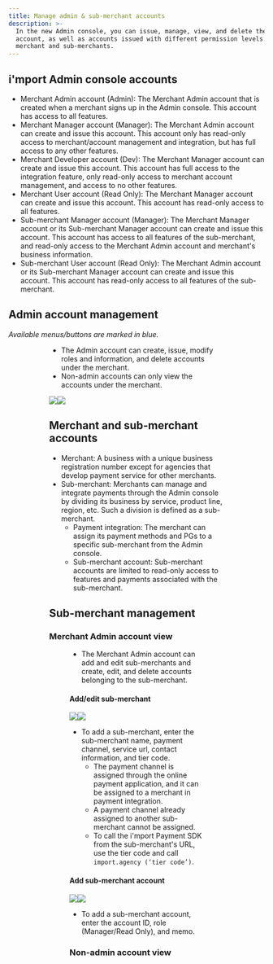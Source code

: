 ```yaml
---
title: Manage admin & sub-merchant accounts
description: >-
  In the new Admin console, you can issue, manage, view, and delete the Admin
  account, as well as accounts issued with different permission levels under the
  merchant and sub-merchants.
---
```



## i'mport Admin console accounts

- Merchant Admin account (Admin): The Merchant Admin account that is created when a merchant signs up in the Admin console. This account has access to all features.
- Merchant Manager account (Manager): The Merchant Admin account can create and issue this account. This account only has read-only access to merchant/account management and integration, but has full access to any other features.
- Merchant Developer account (Dev): The Merchant Manager account can create and issue this account. This account has full access to the integration feature, only read-only access to merchant account management, and access to no other features.
- Merchant User account (Read Only): The Merchant Manager account can create and issue this account. This account has read-only access to all features.
- Sub-merchant Manager account (Manager): The Merchant Manager account or its Sub-merchant Manager account can create and issue this account. This account has access to all features of the sub-merchant, and read-only access to the Merchant Admin account and merchant's business information.
- Sub-merchant User account (Read Only): The Merchant Admin account or its Sub-merchant Manager account can create and issue this account. This account has read-only access to all features of the sub-merchant.

## Admin account management

_Available menus/buttons are marked in blue._

<Figure src="/gitbook-assets/en/image (32).png" caption="Admin account view" />

<Figure src="/gitbook-assets/en/image (39).png" caption="Non-admin account view" />

- The Admin account can create, issue, modify roles and information, and delete accounts under the merchant.
- Non-admin accounts can only view the accounts under the merchant.

![](/gitbook-assets/en/image.png)![](</gitbook-assets/en/image (252).png>)

## Merchant and sub-merchant accounts

- Merchant: A business with a unique business registration number except for agencies that develop payment service for other merchants.
- Sub-merchant: Merchants can manage and integrate payments through the Admin console by dividing its business by service, product line, region, etc. Such a division is defined as a sub-merchant.
  - Payment integration: The merchant can assign its payment methods and PGs to a specific sub-merchant from the Admin console.
  - Sub-merchant account: Sub-merchant accounts are limited to read-only access to features and payments associated with the sub-merchant.

## Sub-merchant management

### Merchant Admin account view

<Figure src="/gitbook-assets/en/image (62).png" caption="Merchant Admin account view" />

- The Merchant Admin account can add and edit sub-merchants and create, edit, and delete accounts belonging to the sub-merchant.

#### Add/edit sub-merchant

![](</gitbook-assets/en/image (120).png>)![](</gitbook-assets/en/image (155).png>)

- To add a sub-merchant, enter the sub-merchant name, payment channel, service url, contact information, and tier code.
  - The payment channel is assigned through the online payment application, and it can be assigned to a merchant in payment integration.
  - A payment channel already assigned to another sub-merchant cannot be assigned.
  - To call the i'mport Payment SDK from the sub-merchant's URL, use the tier code and call `import.agency (‘tier code’)`.

#### Add sub-merchant account

![](</gitbook-assets/en/image (100).png>)![](</gitbook-assets/en/image (278).png>)

- To add a sub-merchant account, enter the account ID, role (Manager/Read Only), and memo.

### Non-admin account view

<Figure src="/gitbook-assets/en/image (273).png" caption="Non-admin Merchant account view" />

<Figure src="/gitbook-assets/en/image (262).png" caption="Sub-merchant Manager account view" />

<Figure src="/gitbook-assets/en/image (82).png" caption="Sub-merchant User account view" />
